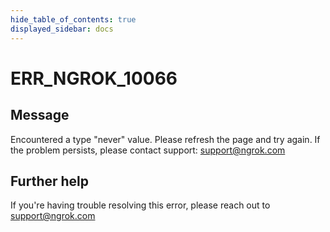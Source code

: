 ```yaml
---
hide_table_of_contents: true
displayed_sidebar: docs
---
```



# ERR_NGROK_10066

## Message

Encountered a type "never" value. Please refresh the page and try again. If the problem persists, please contact support: support@ngrok.com

<ErrorDetails error="err_ngrok_10066" />

## Further help

If you're having trouble resolving this error, please reach out to [support@ngrok.com](mailto:support@ngrok.com?subject=Help%20with%20ERR_NGROK_10066)
